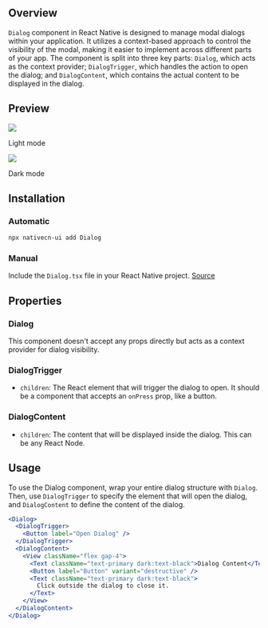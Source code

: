 ## Overview

`Dialog` component in React Native is designed to manage modal dialogs within your application. It utilizes a context-based approach to control the visibility of the modal, making it easier to implement across different parts of your app. The component is split into three key parts: `Dialog`, which acts as the context provider; `DialogTrigger`, which handles the action to open the dialog; and `DialogContent`, which contains the actual content to be displayed in the dialog.

## Preview

<div style={{ display: 'flex', justifyContent: 'center', gap: '20px' }}>
  <div>
    <img src="https://raw.githubusercontent.com/Mobilecn-UI/nativecn-ui/main/assets/examples/components/dialog-light.png" />
    <p>Light mode</p>
  </div>
  <div>
    <img src="https://raw.githubusercontent.com/Mobilecn-UI/nativecn-ui/main/assets/examples/components/dialog-dark.png" />
    <p>Dark mode</p>
  </div>
</div>

## Installation

### Automatic

```bash
npx nativecn-ui add Dialog
```

### Manual

Include the `Dialog.tsx` file in your React Native project. [Source](https://github.com/Mobilecn-UI/nativecn-ui/blob/main/components/Dialog.tsx)

## Properties

### Dialog

This component doesn't accept any props directly but acts as a context provider for dialog visibility.

### DialogTrigger

- `children`: The React element that will trigger the dialog to open. It should be a component that accepts an `onPress` prop, like a button.

### DialogContent

- `children`: The content that will be displayed inside the dialog. This can be any React Node.

## Usage

To use the Dialog component, wrap your entire dialog structure with `Dialog`. Then, use `DialogTrigger` to specify the element that will open the dialog, and `DialogContent` to define the content of the dialog.

```jsx
<Dialog>
  <DialogTrigger>
    <Button label="Open Dialog" />
  </DialogTrigger>
  <DialogContent>
    <View className="flex gap-4">
      <Text className="text-primary dark:text-black">Dialog Content</Text>
      <Button label="Button" variant="destructive" />
      <Text className="text-primary dark:text-black">
        Click outside the dialog to close it.
      </Text>
    </View>
  </DialogContent>
</Dialog>
```

